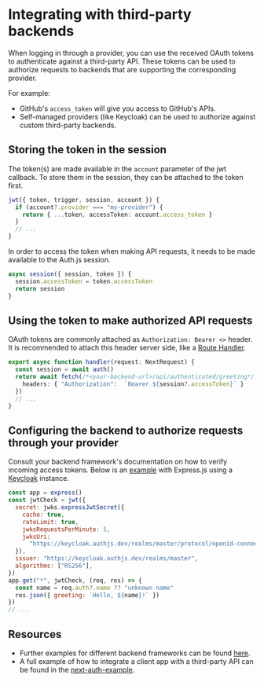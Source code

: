 # Integrating with third-party backends

When logging in through a provider, you can use the received OAuth tokens to authenticate against a third-party API.
These tokens can be used to authorize requests to backends that are supporting the corresponding provider.

For example:

- GitHub's `access_token` will give you access to GitHub's APIs.
- Self-managed providers (like Keycloak) can be used to authorize against custom third-party backends.

## Storing the token in the session

The token(s) are made available in the `account` parameter of the jwt callback.
To store them in the session, they can be attached to the token first.

```typescript
jwt({ token, trigger, session, account }) {
  if (account?.provider === "my-provider") {
    return { ...token, accessToken: account.access_token }
  }
  // ...
}
```

In order to access the token when making API requests, it needs to be made available to the Auth.js session.

```typescript
async session({ session, token }) {
  session.accessToken = token.accessToken
  return session
}
```

## Using the token to make authorized API requests

OAuth tokens are commonly attached as `Authorization: Bearer <>` header.
It is recommended to attach this header server side, like a [Route Handler](https://nextjs.org/docs/app/building-your-application/routing/route-handlers).

```typescript
export async function handler(request: NextRequest) {
  const session = await auth()
  return await fetch(/*<your-backend-url>/api/authenticated/greeting*/, {
    headers: { "Authorization":  `Bearer ${session?.accessToken}` }
  })
  // ...
}
```

## Configuring the backend to authorize requests through your provider

Consult your backend framework's documentation on how to verify incoming access tokens.
Below is an [example](https://github.com/nextauthjs/authjs-third-party-backend/tree/main/backend-express) with Express.js using a [Keycloak](https://providers.authjs.dev/keycloak) instance.

```javascript
const app = express()
const jwtCheck = jwt({
  secret: jwks.expressJwtSecret({
    cache: true,
    rateLimit: true,
    jwksRequestsPerMinute: 5,
    jwksUri:
      "https://keycloak.authjs.dev/realms/master/protocol/openid-connect/certs",
  }),
  issuer: "https://keycloak.authjs.dev/realms/master",
  algorithms: ["RS256"],
})
app.get("*", jwtCheck, (req, res) => {
  const name = req.auth?.name ?? "unknown name"
  res.json({ greeting: `Hello, ${name}!` })
})
// ...
```

## Resources

- Further examples for different backend frameworks can be found [here](https://github.com/nextauthjs/authjs-third-party-backend/tree/main).
- A full example of how to integrate a client app with a third-party API can be found in the [next-auth-example](https://github.com/nextauthjs/next-auth-example).

